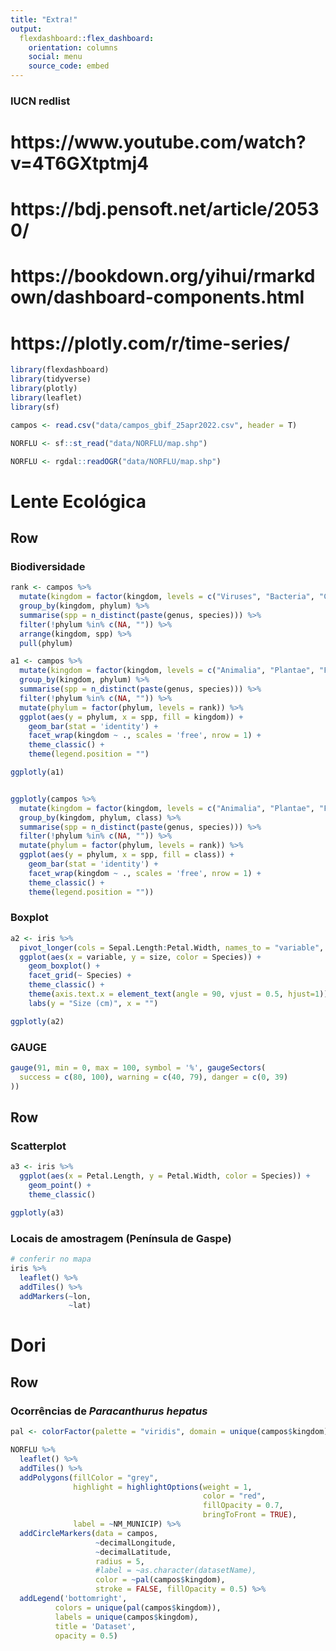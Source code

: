 ```yaml
---
title: "Extra!"
output: 
  flexdashboard::flex_dashboard:
    orientation: columns
    social: menu
    source_code: embed
---
```


### IUCN redlist
# https://www.youtube.com/watch?v=4T6GXtptmj4

# https://bdj.pensoft.net/article/20530/

# https://bookdown.org/yihui/rmarkdown/dashboard-components.html

# https://plotly.com/r/time-series/



```r
library(flexdashboard)
library(tidyverse)
library(plotly)
library(leaflet)
library(sf)

campos <- read.csv("data/campos_gbif_25apr2022.csv", header = T)

NORFLU <- sf::st_read("data/NORFLU/map.shp")

NORFLU <- rgdal::readOGR("data/NORFLU/map.shp")


```

# Lente Ecológica

## Row

### Biodiversidade

```r

rank <- campos %>% 
  mutate(kingdom = factor(kingdom, levels = c("Viruses", "Bacteria", "Chromista", "Fungi", "Plantae", "Animalia", "incertae sedis"))) %>% 
  group_by(kingdom, phylum) %>% 
  summarise(spp = n_distinct(paste(genus, species))) %>% 
  filter(!phylum %in% c(NA, "")) %>% 
  arrange(kingdom, spp) %>% 
  pull(phylum)

a1 <- campos %>% 
  mutate(kingdom = factor(kingdom, levels = c("Animalia", "Plantae", "Fungi", "Chromista", "Bacteria", "Viruses", "incertae sedis"))) %>% 
  group_by(kingdom, phylum) %>% 
  summarise(spp = n_distinct(paste(genus, species))) %>% 
  filter(!phylum %in% c(NA, "")) %>% 
  mutate(phylum = factor(phylum, levels = rank)) %>% 
  ggplot(aes(y = phylum, x = spp, fill = kingdom)) +
    geom_bar(stat = 'identity') +
    facet_wrap(kingdom ~ ., scales = 'free', nrow = 1) +
    theme_classic() +
    theme(legend.position = "")

ggplotly(a1)


ggplotly(campos %>% 
  mutate(kingdom = factor(kingdom, levels = c("Animalia", "Plantae", "Fungi", "Chromista", "Bacteria", "Viruses", "incertae sedis"))) %>% 
  group_by(kingdom, phylum, class) %>% 
  summarise(spp = n_distinct(paste(genus, species))) %>% 
  filter(!phylum %in% c(NA, "")) %>% 
  mutate(phylum = factor(phylum, levels = rank)) %>% 
  ggplot(aes(y = phylum, x = spp, fill = class)) +
    geom_bar(stat = 'identity') +
    facet_wrap(kingdom ~ ., scales = 'free', nrow = 1) +
    theme_classic() +
    theme(legend.position = ""))
```

### Boxplot

```r
a2 <- iris %>% 
  pivot_longer(cols = Sepal.Length:Petal.Width, names_to = "variable", values_to = "size") %>% 
  ggplot(aes(x = variable, y = size, color = Species)) +
    geom_boxplot() +
    facet_grid(~ Species) +
    theme_classic() +
    theme(axis.text.x = element_text(angle = 90, vjust = 0.5, hjust=1)) +
    labs(y = "Size (cm)", x = "")

ggplotly(a2)

```

### GAUGE

```r
gauge(91, min = 0, max = 100, symbol = '%', gaugeSectors(
  success = c(80, 100), warning = c(40, 79), danger = c(0, 39)
))
```


## Row

### Scatterplot
```r

a3 <- iris %>% 
  ggplot(aes(x = Petal.Length, y = Petal.Width, color = Species)) +
    geom_point() +
    theme_classic()

ggplotly(a3)

```


### Locais de amostragem (Península de Gaspe) 

```r
# conferir no mapa
iris %>% 
  leaflet() %>% 
  addTiles() %>% 
  addMarkers(~lon,
             ~lat)
```

# Dori

## Row

### Ocorrências de *Paracanthurus hepatus*

```r

pal <- colorFactor(palette = "viridis", domain = unique(campos$kingdom))

NORFLU %>% 
  leaflet() %>% 
  addTiles() %>% 
  addPolygons(fillColor = "grey",
              highlight = highlightOptions(weight = 1,
                                           color = "red",
                                           fillOpacity = 0.7,
                                           bringToFront = TRUE),
              label = ~NM_MUNICIP) %>% 
  addCircleMarkers(data = campos,
                   ~decimalLongitude,
                   ~decimalLatitude,
                   radius = 5,
                   #label = ~as.character(datasetName),
                   color = ~pal(campos$kingdom),
                   stroke = FALSE, fillOpacity = 0.5) %>%
  addLegend('bottomright',
          colors = unique(pal(campos$kingdom)),
          labels = unique(campos$kingdom),
          title = 'Dataset',
          opacity = 0.5)



```